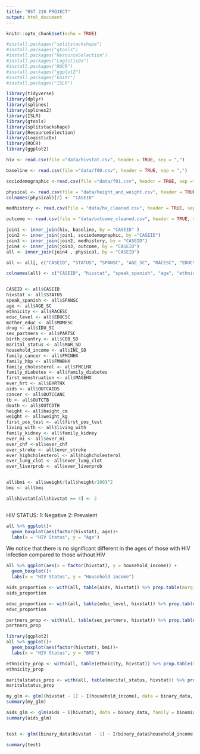 ---
title: "BST 210 PROJECT"
output: html_document
---

```{r setup, include=FALSE}
knitr::opts_chunk$set(echo = TRUE)
```


```{r, warning = FALSE, message = FALSE}

#install.packages("splitstackshape")
#install.packages("gtools")
#install.packages("ResourceSelection")
#install.packages("LogisticDx")
#install.packages("ROCR")
#install.packages("ggplot2")
#install.packages("knitr")
#install.packages("ISLR")

library(tidyverse)
library(dplyr)
library(splines)
library(splines2)
library(ISLR)
library(gtools)
library(splitstackshape)
library(ResourceSelection)
library(LogisticDx)
library(ROCR)
library(ggplot2)

hiv <- read.csv(file ="data/hivstat.csv", header = TRUE, sep = ",")

baseline <- read.csv(file ="data/f00.csv", header = TRUE, sep = ",")

sociodemographic <-read.csv(file ="data/f01.csv", header = TRUE, sep =",")

physical <- read.csv(file = "data/height_and_weight.csv", header = TRUE, sep = ",")
colnames(physical)[2] <- "CASEID"

medhistory <- read.csv(file = "data/hx_cleaned.csv", header = TRUE, sep = ",")

outcome <- read.csv(file = "data/outcome_cleaned.csv", header = TRUE, sep = ",")

join1 <- inner_join(hiv, baseline, by = "CASEID" )
join2 <- inner_join(join1, sociodemographic, by ="CASEID")
join3 <- inner_join(join2, medhistory, by = "CASEID")
join4 <- inner_join(join3, outcome, by = "CASEID")
all <- inner_join(join4 , physical, by = "CASEID")

all <- all[, c("CASEID", "STATUS", "SPANSC", "AGE_SC", "RACESC", "EDUCSC", "MOMESC", "IDU_SC", "PARTSC", "FPOSSC", "COB_SD", "MAR_SD","NRESSD", "INC_SD","FMCNHX", "FMHBHX", "FMCLHX", "FMDBHX", "KDHXHX", "MAGEHX", "EVMIHX", "EVCFHX", "EVSTHX", "EVHCHX","EVLCHX", "EVLVHX", "EHRTHX", "OUTCAIDS", "OUTCCANC", "OUTCTB", "OUTCDTH", "height_cm", "weight_kg")]

colnames(all) <- c("CASEID", "hivstat", "speak_spanish", "age", "ethnicity", "educ_level", "mother_educ", "drug", "sex_partners","first_pos_test", "birth_country", "marital_status", "living_with", "household_income", "family_cancer", "family_hbp", "family_cholesterol", "family_diabetes", "family_kidney" ," first_menstruation", "ever_mi", "ever_chf", "ever_stroke", "ever_highcholesterol", "ever_lung_clot", "ever_liverprob", "ever_hrt", "aids", "cancer", "tb", "death", "height", "weight")


CASEID <- all$CASEID
hivstat <- all$STATUS
speak_spanish <- all$SPANSC
age <- all$AGE_SC
ethnicity <- all$RACESC
educ_level <- all$EDUCSC
mother_educ <- all$MOMESC
drug <- all$IDU_SC
sex_partners <- all$PARTSC
birth_country <- all$COB_SD
marital_status <- all$MAR_SD
household_income <- all$INC_SD
family_cancer <- all$FMCNHX
family_hbp <- all$FMHBHX
family_cholesterol <- all$FMCLHX
family_diabetes <- all$family_diabetes
first_menstruation <- all$MAGEHX
ever_hrt <- all$EHRTHX
aids <- all$OUTCAIDS
cancer <- all$OUTCCANC
tb <- all$OUTCTB
death <- all$OUTCDTH
height <- all$height_cm
weight <- all$weight_kg
first_pos_test <- all$first_pos_test
living_with <- all$living_with
family_kidney <- all$family_kidney
ever_mi <- all$ever_mi
ever_chf <-all$ever_chf
ever_stroke <- all$ever_stroke
ever_highcholesterol <- all$highcholesterol
ever_lung_clot <- all$ever_lung_clot
ever_liverprob <- all$ever_liverprob


all$bmi <- all$weight/(all$height/100)^2 
bmi <- all$bmi

all$hivstat[all$hivstat == 4] <- 2



```
HIV STATUS: 
1: Negative
2: Prevalent 

```{r}
all %>% ggplot()+
  geom_boxplot(aes(factor(hivstat), age))+
  labs(x = "HIV Status", y = "Age")
```
We notice that there is no significant different in the ages of those with HIV infection compared to those without HIV

```{r}

all %>% ggplot(aes(x = factor(hivstat), y = household_income)) +
  geom_boxplot()+
  labs(x = "HIV Status", y = "Household income")

```


```{r}

aids_proportion <- with(all, table(aids, hivstat)) %>% prop.table(margin = 2)
aids_proportion
```

```{r}

educ_proportion <- with(all, table(educ_level, hivstat)) %>% prop.table(margin  = 2)
educ_proportion
```

```{r}
partners_prop <- with(all, table(sex_partners, hivstat)) %>% prop.table(margin = 1)
partners_prop
```
```{r}
library(ggplot2)
all %>% ggplot()+
  geom_boxplot(aes(factor(hivstat), bmi))+
  labs(x = "HIV Status", y = "BMI")

```

```{r}

ethnicity_prop <- with(all, table(ethnicity, hivstat)) %>% prop.table(margin = 2)
ethnicity_prop

```
```{r}
maritalstatus_prop <- with(all, table(marital_status, hivstat)) %>% prop.table(margin = 2)
maritalstatus_prop

```
```{r}


my_glm <- glm((hivstat - 1) ~ I(household_income), data = binary_data, family = binomial)
summary(my_glm)

aids_glm <- glm(aids ~ I(hivstat), data = binary_data, family = binomial)
summary(aids_glm)


test <- glm((binary_data$hivstat - 1) ~ I(binary_data$household_income), family = binomial)

summary(test)

```